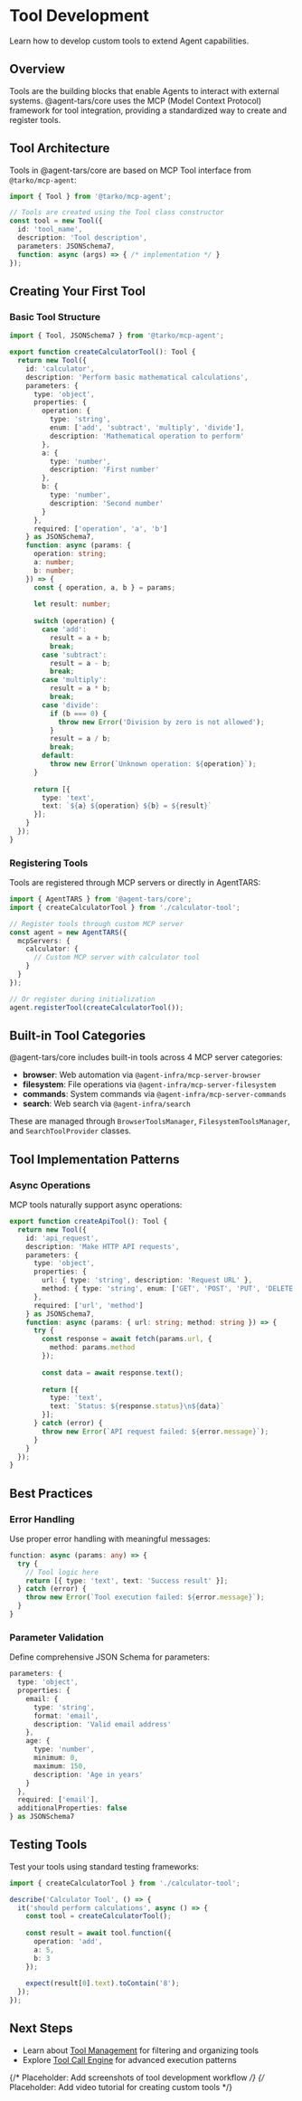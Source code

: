 # Tool Development

Learn how to develop custom tools to extend Agent capabilities.

## Overview

Tools are the building blocks that enable Agents to interact with external systems. @agent-tars/core uses the MCP (Model Context Protocol) framework for tool integration, providing a standardized way to create and register tools.

## Tool Architecture

Tools in @agent-tars/core are based on MCP Tool interface from `@tarko/mcp-agent`:

```typescript
import { Tool } from '@tarko/mcp-agent';

// Tools are created using the Tool class constructor
const tool = new Tool({
  id: 'tool_name',
  description: 'Tool description',
  parameters: JSONSchema7,
  function: async (args) => { /* implementation */ }
});
```

## Creating Your First Tool

### Basic Tool Structure

```typescript
import { Tool, JSONSchema7 } from '@tarko/mcp-agent';

export function createCalculatorTool(): Tool {
  return new Tool({
    id: 'calculator',
    description: 'Perform basic mathematical calculations',
    parameters: {
      type: 'object',
      properties: {
        operation: {
          type: 'string',
          enum: ['add', 'subtract', 'multiply', 'divide'],
          description: 'Mathematical operation to perform'
        },
        a: {
          type: 'number',
          description: 'First number'
        },
        b: {
          type: 'number',
          description: 'Second number'
        }
      },
      required: ['operation', 'a', 'b']
    } as JSONSchema7,
    function: async (params: {
      operation: string;
      a: number;
      b: number;
    }) => {
      const { operation, a, b } = params;
      
      let result: number;
      
      switch (operation) {
        case 'add':
          result = a + b;
          break;
        case 'subtract':
          result = a - b;
          break;
        case 'multiply':
          result = a * b;
          break;
        case 'divide':
          if (b === 0) {
            throw new Error('Division by zero is not allowed');
          }
          result = a / b;
          break;
        default:
          throw new Error(`Unknown operation: ${operation}`);
      }
      
      return [{
        type: 'text',
        text: `${a} ${operation} ${b} = ${result}`
      }];
    }
  });
}
```

### Registering Tools

Tools are registered through MCP servers or directly in AgentTARS:

```typescript
import { AgentTARS } from '@agent-tars/core';
import { createCalculatorTool } from './calculator-tool';

// Register tools through custom MCP server
const agent = new AgentTARS({
  mcpServers: {
    calculator: {
      // Custom MCP server with calculator tool
    }
  }
});

// Or register during initialization
agent.registerTool(createCalculatorTool());
```

## Built-in Tool Categories

@agent-tars/core includes built-in tools across 4 MCP server categories:

- **browser**: Web automation via `@agent-infra/mcp-server-browser`
- **filesystem**: File operations via `@agent-infra/mcp-server-filesystem`
- **commands**: System commands via `@agent-infra/mcp-server-commands`
- **search**: Web search via `@agent-infra/search`

These are managed through `BrowserToolsManager`, `FilesystemToolsManager`, and `SearchToolProvider` classes.

## Tool Implementation Patterns

### Async Operations

MCP tools naturally support async operations:

```typescript
export function createApiTool(): Tool {
  return new Tool({
    id: 'api_request',
    description: 'Make HTTP API requests',
    parameters: {
      type: 'object',
      properties: {
        url: { type: 'string', description: 'Request URL' },
        method: { type: 'string', enum: ['GET', 'POST', 'PUT', 'DELETE'] }
      },
      required: ['url', 'method']
    } as JSONSchema7,
    function: async (params: { url: string; method: string }) => {
      try {
        const response = await fetch(params.url, {
          method: params.method
        });
        
        const data = await response.text();
        
        return [{
          type: 'text',
          text: `Status: ${response.status}\n${data}`
        }];
      } catch (error) {
        throw new Error(`API request failed: ${error.message}`);
      }
    }
  });
}
```

## Best Practices

### Error Handling

Use proper error handling with meaningful messages:

```typescript
function: async (params: any) => {
  try {
    // Tool logic here
    return [{ type: 'text', text: 'Success result' }];
  } catch (error) {
    throw new Error(`Tool execution failed: ${error.message}`);
  }
}
```

### Parameter Validation

Define comprehensive JSON Schema for parameters:

```typescript
parameters: {
  type: 'object',
  properties: {
    email: {
      type: 'string',
      format: 'email',
      description: 'Valid email address'
    },
    age: {
      type: 'number',
      minimum: 0,
      maximum: 150,
      description: 'Age in years'
    }
  },
  required: ['email'],
  additionalProperties: false
} as JSONSchema7
```

## Testing Tools

Test your tools using standard testing frameworks:

```typescript
import { createCalculatorTool } from './calculator-tool';

describe('Calculator Tool', () => {
  it('should perform calculations', async () => {
    const tool = createCalculatorTool();
    
    const result = await tool.function({
      operation: 'add',
      a: 5,
      b: 3
    });
    
    expect(result[0].text).toContain('8');
  });
});
```

## Next Steps

- Learn about [Tool Management](/guide/tool/management) for filtering and organizing tools
- Explore [Tool Call Engine](/guide/tool/tool-call-engine) for advanced execution patterns

{/* Placeholder: Add screenshots of tool development workflow */}
{/* Placeholder: Add video tutorial for creating custom tools */}